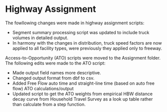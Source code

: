 # Highway Assignment

The fowllowing changes were made in highway assignment scripts:

- Segment summary processing script was updated to include truck volumes in detailed output.
- In harmony with the changes in distribution, truck speed factors are now applied to all facility types, were previously they applied only to freeway.

Access-to-Opportunity (ATO) scripts were moved to the Assignment folder. The following edits were made to the ATO script:

- Made output field names more descriptive.
- Changed output format from dbf to csv.
- Added Free Flow auto time and straight-line time (based on auto free flow) ATO calculations/output
- Updated script to get the ATO weights from empirical HBW distance decay curve from Household Travel Survey as a look up table rather than calculate from a step function.


